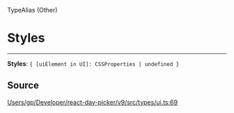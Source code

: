 <SectionTitle>TypeAlias (Other)</SectionTitle>

# Styles

---

<a id="undefined" name="undefined"></a>

<SignatureMemberIdentifier>**Styles**: `{ [uiElement in UI]: CSSProperties | undefined }`</SignatureMemberIdentifier>

## Source

[Users/gp/Developer/react-day-picker/v9/src/types/ui.ts:69](https://github.com/gpbl/react-day-picker/blob/a7b1c7f4e/src/types/ui.ts#L69)
